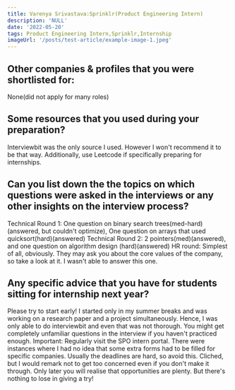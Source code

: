 ```yaml
---
title: Varenya Srivastava:Sprinklr(Product Engineering Intern)
description: 'NULL' 
date: '2022-05-20'
tags: Product Engineering Intern,Sprinklr,Internship
imageUrl: '/posts/test-article/example-image-1.jpeg'
---
```


## Other companies & profiles that you were shortlisted for:
None(did not apply for many roles)

## Some resources that you used during your preparation?
Interviewbit was the only source I used. However I won't recommend it to be that way. Additionally, use Leetcode if specifically preparing for internships. 

## Can you list down the the topics on which questions were asked in the interviews or any other insights on the interview process?
Technical Round 1: One question on binary search trees(med-hard)(answered, but couldn't optimize), One question on arrays that used quicksort(hard)(answered)
Technical Round 2: 2 pointers(med)(answered), and one question on algorithm design (hard)(answered) 
HR round: Simplest of all, obviously. They may ask you about the core values of the company, so take a look at it. I wasn't able to answer this one.
## Any specific advice that you have for students sitting for internship next year?
Please try to start early! I started only in my summer breaks and was working on a research paper and a project simultaneously. Hence, I was only able to do interviewbit and even that was not thorough. You might get completely unfamiliar questions in the interview if you haven't practiced enough. 
Important: Regularly visit the SPO intern portal. There were instances where I had no idea that some extra forms had to be filled for specific companies. Usually the deadlines are hard, so avoid this.
Cliched, but I would remark not to get too concerned even if you don't make it through. Only later you will realise that opportunities are plenty. But there's nothing to lose in giving a try!

